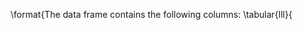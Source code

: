 \name{dat.valstad2017}
\docType{data}
\alias{dat.valstad2017}
\title{ }
\description{ }
\usage{dat.valstad2017}
\format{The data frame contains the following columns:
\tabular{lll}{
\bold{x} \tab \code{integer} \tab \cr
\bold{y} \tab \code{factor} \tab \cr
\bold{z} \tab \code{integer} \tab \cr
